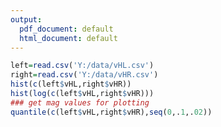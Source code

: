 ---
output:
  pdf_document: default
  html_document: default
---
```{r}
left=read.csv('Y:/data/vHL.csv')
right=read.csv('Y:/data/vHR.csv')
hist(c(left$vHL,right$vHR))
hist(log(c(left$vHL,right$vHR)))
### get mag values for plotting
quantile(c(left$vHL,right$vHR),seq(0,.1,.02))
```
